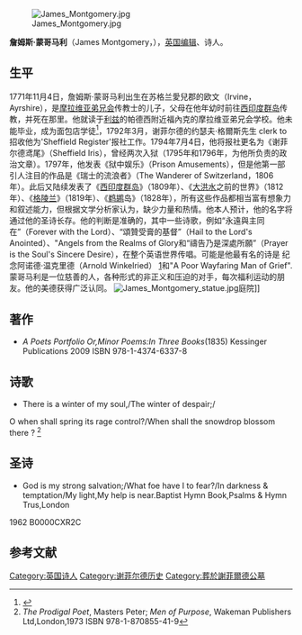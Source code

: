 [[File:James_Montgomery.jpg|thumb]]

'''詹姆斯·蒙哥马利'''（James Montgomery，{{bd|1771年|11月4日|1854年|4月30日|catIdx=M}}），[[英国|英国]][[编辑|编辑]]、诗人。
== 生平 ==
1771年11月4日，詹姆斯·蒙哥马利出生在苏格兰愛兒郡的欧文（Irvine，Ayrshire），是[[摩拉维亚弟兄会|摩拉维亚弟兄会]]传教士的儿子，父母在他年幼时前往[[西印度群岛|西印度群岛]]传教，并死在那里。他就读于[[利兹|利兹]]的帕德西附近福內克的摩拉维亚弟兄会学校。他未能毕业，成为面包店学徒<ref>{{Cite web |url=http://www.christmas-carols.org.uk/christmas-carols/angels-from-the-realms-of-glory |title=Angels from the Realms of Glory |access-date=2009-12-09 |archive-date=2009-12-27 |archive-url=https://web.archive.org/web/20091227072931/http://www.christmas-carols.org.uk/christmas-carols/angels-from-the-realms-of-glory |dead-url=yes }}</ref>，1792年3月，谢菲尔德的约瑟夫·格爾斯先生 clerk to 招收他为'Sheffield Register'报社工作。1794年7月4日，他将报社更名为《谢菲尔德鸢尾》（Sheffield Iris），曾经两次入狱（1795年和1796年，为他所负责的政治文章）。1797年，他发表《狱中娱乐》（Prison Amusements），但是他第一部引人注目的作品是《瑞士的流浪者》（The Wanderer of Switzerland，1806年）。此后又陆续发表了《[[西印度群岛|西印度群岛]]》（1809年）、《[[大洪水|大洪水]]之前的世界》（1812年）、《[[格陵兰|格陵兰]]》（1819年）、《[[鹈鹕|鹈鹕]]岛》（1828年），所有这些作品都相当富有想象力和叙述能力，但根据文学分析家认为，缺少力量和热情。他本人预计，他的名字将通过他的圣诗长存。他的判断是准确的，其中一些诗歌，例如“永遠與主同在”（Forever with the Lord）、“頌贊受膏的基督”（Hail to the Lord's Anointed）、"Angels from the Realms of Glory和“禱告乃是深處所願”（Prayer is the Soul's Sincere Desire），在整个英语世界传唱。可能是他最有名的诗是 纪念阿诺德·温克里德（Arnold Winkelried） [http://cc.collegeclub.com/messageboards/board.jsp?communityid=6330]{{dead link|date=2018年4月 |bot=InternetArchiveBot |fix-attempted=yes }}和"A Poor Wayfaring Man of Grief".蒙哥马利是一位慈善的人，各种形式的非正义和压迫的对手，每次福利运动的朋友。他的美德获得广泛认同。
[[File:James_Montgomery_statue.jpg|thumb]]庭院]]

== 著作 ==
* ''A Poets Portfolio Or,Minor Poems:In Three Books''(1835) Kessinger Publications 2009 ISBN 978-1-4374-6337-8 

== 诗歌 ==
* There is a winter of my soul,/The winter of despair;/
O when shall spring its rage control?/When shall the snowdrop blossom there ?
<ref> ''The Prodigal Poet'', Masters Peter;  ''Men of Purpose'', Wakeman Publishers Ltd,London,1973 ISBN 978-1-870855-41-9</ref>
== 圣诗 ==
* God is my strong salvation;/What foe have I to fear?/In darkness & temptation/My light,My help is near.<ref>Baptist Hymn Book,Psalms & Hymn Trus,London 
1962 B0000CXR2C</ref>

== 参考文献 ==
<div class="references-small">
<references></references>
</div>

{{start box}}
{{s-media}}
{{succession box|title=谢菲尔德鸢尾编辑|years=1794–1796|before=Joseph Gales|after=John Pye-Smith}}
{{succession box|title=谢菲尔德鸢尾编辑|years=1796–1825|before=John Pye-Smith|after=John Holland}}
{{end box}}

{{Authority control}}
{{DEFAULTSORT:Montgomery, James}}

[[Category:英国诗人|Category:英国诗人]]
[[Category:谢菲尔德历史|Category:谢菲尔德历史]]
[[Category:葬於謝菲爾德公墓|Category:葬於謝菲爾德公墓]]